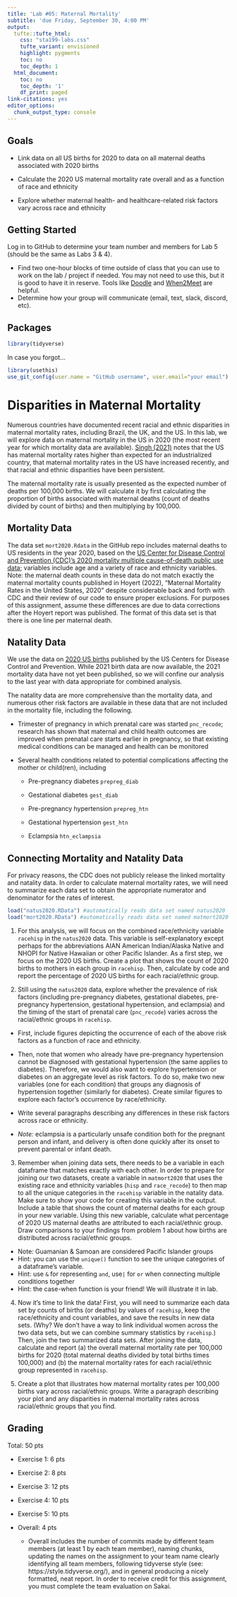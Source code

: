 ```yaml
---
title: 'Lab #05: Maternal Mortality'
subtitle: 'due Friday, September 30, 4:00 PM'
output:
  tufte::tufte_html:    
    css: "sta199-labs.css"
    tufte_variant: envisioned
    highlight: pygments
    toc: no
    toc_depth: 1
  html_document:
    toc: no
    toc_depth: '1'
    df_print: paged
link-citations: yes
editor_options:
  chunk_output_type: console
---
```


## Goals

- Link data on all US births for 2020 to data on all maternal deaths associated with 2020 births

- Calculate the 2020 US maternal mortality rate overall and as a function of race and ethnicity

- Explore whether maternal health- and healthcare-related risk factors vary across race and ethnicity

## Getting Started

Log in to GitHub to determine your team number and members for Lab 5 (should be the same as Labs 3 & 4).

- Find two one-hour blocks of time outside of class that you can use to work on the
lab / project if needed. You may not need to use this, but it is good to have it
in reserve. Tools like [Doodle](https://doodle.com/en/)
and [When2Meet](https://www.when2meet.com/) are helpful.
- Determine how your group will communicate (email, text, slack, discord, etc).

## Packages

```r
library(tidyverse)
```

In case you forgot...

```r
library(usethis)
use_git_config(user.name = "GitHub username", user.email="your email")
```

# Disparities in Maternal Mortality

Numerous countries have documented recent racial and ethnic disparities in maternal mortality rates, including Brazil, the UK, and the US. In this lab, we will explore data on maternal mortality in the US in 2020 (the most recent year for which mortality data are available). [Singh (2021)](https://www.ncbi.nlm.nih.gov/pmc/articles/PMC7792749/) notes that the US has maternal mortality rates higher than expected for an industrialized country, that maternal mortality rates in the US have increased recently, and that racial and ethnic disparities have been persistent.

The maternal mortality rate is usually presented as the expected number of deaths per 100,000 births. We will calculate it by first calculating the proportion of births associated with maternal deaths (count of deaths divided by count of births) and then multiplying by 100,000.

## Mortality Data

The data set `mort2020.Rdata` in the GitHub repo includes maternal deaths to US residents in the year 2020, based on the [US Center for Disease Control and Prevention (CDC)’s 2020 mortality multiple cause-of-death public use data](https://www.cdc.gov/nchs/nvss/mortality_public_use_data.htm); variables include age and a variety of race and ethnicity variables. Note: the maternal death counts in these data do not match exactly the maternal mortality counts published in Hoyert (2022), “Maternal Mortality Rates in the United States, 2020” despite considerable back and forth with CDC and their review of our code to ensure proper exclusions. For purposes of this assignment, assume these differences are due to data corrections after the Hoyert report was published. The format of this data set is that there is one line per maternal death.

## Natality Data

We use the data on [2020 US births](https://www.cdc.gov/nchs/data_access/vitalstatsonline.htm) published by the US Centers for Disease Control and Prevention. While 2021 birth data are now available, the 2021 mortality data have not yet been published, so we will confine our analysis to the last year with data appropriate for combined analysis.

The natality data are more comprehensive than the mortality data, and numerous other risk factors are available in these data that are not included in the mortality file, including the following.

- Trimester of pregnancy in which prenatal care was started `pnc_recode`; research has shown that maternal and child health outcomes are improved when prenatal care starts earlier in pregnancy, so that existing medical conditions can be managed and health can be monitored

- Several health conditions related to potential complications affecting the mother or child(ren), including

  - Pre-pregnancy diabetes `prepreg_diab`
  
  - Gestational diabetes `gest_diab`
  
  - Pre-pregnancy hypertension `prepreg_htn`
  
  - Gestational hypertension `gest_htn`
  
  - Eclampsia `htn_eclampsia`

## Connecting Mortality and Natality Data

For privacy reasons, the CDC does not publicly release the linked mortality and natality data. In order to calculate maternal mortality rates, we will need to summarize each data set to obtain the appropriate numerator and denominator for the rates of interest.




```r
load("natus2020.RData") #automatically reads data set named natus2020 
load("mort2020.RData") #automatically reads data set named matmort2020

```


1. For this analysis, we will focus on the combined race/ethnicity variable `racehisp` in the `natus2020` data. This variable is self-explanatory except perhaps for the abbreviations AIAN American Indian/Alaska Native and NHOPI for Native Hawaiian or other Pacific Islander. As a first step, we focus on the 2020 US births. Create a plot that shows the count of 2020 births to mothers in each group in `racehisp`. Then, calculate by code and report the percentage of 2020 US births for each racial/ethnic group. 



2. Still using the `natus2020` data, explore whether the prevalence of risk factors (including pre-pregnancy diabetes, gestational diabetes, pre-pregnancy hypertension, gestational hypertension, and eclampsia) and the timing of the start of prenatal care (`pnc_recode`) varies across the racial/ethnic groups in `racehisp`.

- First, include figures depicting the occurrence of each of the above risk factors as a function of race and ethnicity. 

- Then, note that women who already have pre-pregnancy hypertension cannot be diagnosed with gestational hypertension (the same applies to diabetes). Therefore, we would also want to explore hypertension or diabetes on an aggregate level as risk factors. To do so, make two new variables (one for each condition) that groups any diagnosis of hypertension together (similarly for diabetes). Create similar figures to explore each factor's occurrence by race/ethnicity.  

- Write several paragraphs describing any differences in these risk factors across race or ethnicity.

- *Note:* eclampsia is a particularly unsafe condition both for the pregnant person and infant, and delivery is often done quickly after its onset to prevent parental or infant death.





3. Remember when joining data sets, there needs to be a variable in each dataframe that matches exactly with each other. In order to prepare for joining our two datasets, create a variable in `matmort2020` that uses the existing race and ethnicity variables (`hisp` and `race_recode`) to then map to all the unique categories in the `racehisp` variable in the natality data. Make sure to show your code for creating this variable in the output. Include a table that shows the count of maternal deaths for each group in your new variable. Using this new variable, calculate what percentage of 2020 US maternal deaths are attributed to each racial/ethnic group. Draw comparisons to your findings from problem 1 about how births are distributed across racial/ethnic groups.
- Note: Guamanian & Samoan are considered Pacific Islander groups 
- Hint: you can use the `unique()` function to see the unique categories of a dataframe's variable.
- Hint: use `&` for representing `and`, use`|` for `or` when connecting multiple conditions together 
- Hint: the case-when function is your friend! We will illustrate it in lab.


4. Now it's time to link the data!  First, you will need to summarize each data set by counts of births (or deaths) by values of `racehisp`, keep the race/ethnicity and count variables, and save the results in new data sets. (Why?  We don't have a way to link individual women across the two data sets, but we can combine summary statistics by `racehisp`.) Then, join the two summarized data sets. After joining the data, calculate and report (a) the overall maternal mortality rate per 100,000 births for 2020 (total maternal deaths divided by total births times 100,000) and (b) the maternal mortality rates for each racial/ethnic group represented in `racehisp`.  


5. Create a plot that illustrates how maternal mortality rates per 100,000 births vary across racial/ethnic groups. Write a paragraph describing your plot and any disparities in maternal mortality rates across racial/ethnic groups that you find. 



## Grading
Total: 50 pts

- Exercise 1: 6 pts 
- Exercise 2: 8 pts
- Exercise 3: 12 pts
- Exercise 4: 10 pts
- Exercise 5: 10 pts
- Overall:  4 pts

  - Overall includes the number of commits made by different team members (at least 1 by each team member), naming chunks, updating the names on the assignment to your team name clearly identifying all team members, following tidyverse style (see: https://style.tidyverse.org/), and in general producing a nicely formatted, neat report. In order to receive credit for this assignment, you must complete the team evaluation on Sakai.